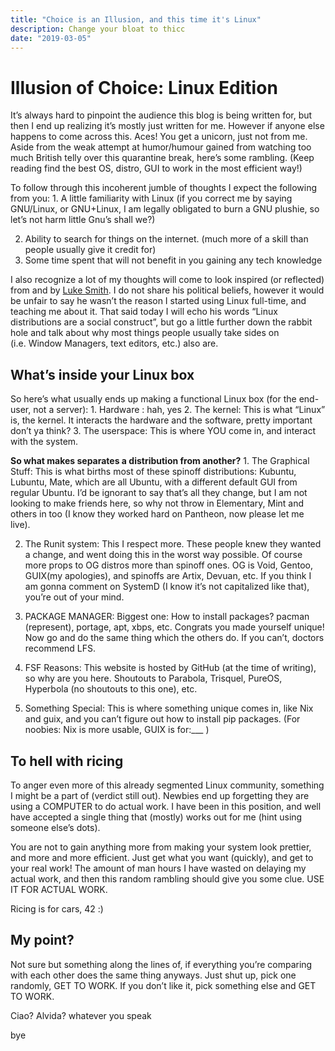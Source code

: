 ```yaml
---
title: "Choice is an Illusion, and this time it's Linux"
description: Change your bloat to thicc
date: "2019-03-05"
---
```


# Illusion of Choice: Linux Edition
It's always hard to pinpoint the audience this blog is being written for, but then I end up realizing it's mostly just written for me. However if anyone else happens to come across this. Aces! You get a unicorn, just not from me. Aside from the weak attempt at humor/humour gained from watching too much British telly over this quarantine break, here's some rambling. (Keep reading find the best OS, distro, GUI to work in the most efficient way!)

To follow through this incoherent jumble of thoughts I expect the following from you:
1. A little familiarity with Linux (if you correct me by saying GNU/Linux, or GNU+Linux, I am legally obligated to burn a GNU plushie, so let's not harm little Gnu's shall we?)

2. Ability to search for things on the internet. (much more of a skill than people usually give it credit for)
3. Some time spent that will not benefit in you gaining any tech knowledge

I also recognize a lot of my thoughts will come to look inspired (or reflected) from and by [Luke Smith](https://www.youtube.com/channel/UC2eYFnH61tmytImy1mTYvhA). I do not share his political beliefs, however it would be unfair to say he wasn't the reason I started using Linux full-time, and teaching me about it. That said today I will echo his words "Linux distributions are a social construct", but go a little further down the rabbit hole and talk about why most things people usually take sides on (i.e. Window Managers, text editors, etc.) also are.


## What's inside your Linux box

So here's what usually ends up making a functional Linux box (for the end-user, not a server):
1. Hardware : hah, yes
2. The kernel: This is what "Linux" is, the kernel. It interacts the hardware and the software, pretty important don't ya think?
3. The userspace: This is where YOU come in, and interact with the system.

**So what makes separates a distribution from another?**
1. The Graphical Stuff: This is what births most of these spinoff distributions: Kubuntu, Lubuntu, Mate, which are all Ubuntu, with a different default GUI from regular Ubuntu. I'd be ignorant to say that's all they change, but I am not looking to make friends here, so why not throw in Elementary, Mint and others in too (I know they worked hard on Pantheon, now please let me live).

2. The Runit system: This I respect more. These people knew they wanted a change, and went doing this in the worst way possible. Of course more props to OG distros more than spinoff ones. OG is Void, Gentoo, GUIX(my apologies), and spinoffs are Artix, Devuan, etc. If you think I am gonna comment on SystemD (I know it's not capitalized like that), you're out of your mind.

3. PACKAGE MANAGER: Biggest one: How to install packages? pacman (represent), portage, apt, xbps, etc. Congrats you made yourself unique! Now go and do the same thing which the others do. If you can't, doctors recommend LFS.

4. FSF Reasons: This website is hosted by GitHub (at the time of writing), so why are you here. Shoutouts to Parabola, Trisquel, PureOS,  Hyperbola (no shoutouts to this one), etc.

5. Something Special: This is where something unique comes in, like Nix and guix, and you can't figure out how to install pip packages. (For noobies: Nix is more usable, GUIX is for:___ )


## To hell with ricing
To anger even more of this already segmented Linux community, something I might be a part of (verdict still out). Newbies end up forgetting they are using a COMPUTER to do actual work. I have been in this position, and well have accepted a single thing that (mostly) works out for me (hint using someone else's dots).

You are not to gain anything more from making your system look prettier, and more and more efficient. Just get what you want (quickly), and get to your real work! The amount of man hours I have wasted on delaying my actual work, and then this random rambling should give you some clue. USE IT FOR ACTUAL WORK.

Ricing is for cars, 42 :)

## My point?
Not sure but something along the lines of, if everything you're comparing with each other does the same thing anyways. Just shut up, pick one randomly, GET TO WORK. If you don't like it, pick something else and GET TO WORK.

Ciao? Alvida? whatever you speak

bye